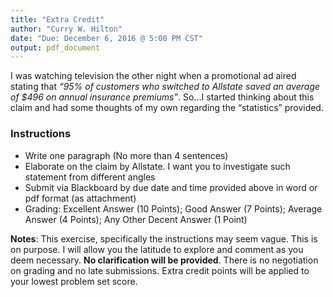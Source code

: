 ```yaml
---
title: "Extra Credit"
author: "Curry W. Hilton"
date: "Due: December 6, 2016 @ 5:00 PM CST"
output: pdf_document
---
```


I was watching television the other night when a promotional ad aired stating that *"95% of customers who switched to Allstate saved an average of $496 on annual insurance premiums"*.  So...I started thinking about this claim and had some thoughts of my own regarding the "statistics" provided.  

### Instructions

- Write one paragraph (No more than 4 sentences)
- Elaborate on the claim by Allstate.  I want you to investigate such statement from different angles
- Submit via Blackboard by due date and time provided above in word or pdf format (as attachment)
- Grading: Excellent Answer (10 Points); Good Answer (7 Points); Average Answer (4 Points); Any Other Decent Answer (1 Point)

**Notes**: This exercise, specifically the instructions may seem vague.  This is on purpose.  I will allow you the latitude to explore and comment as you deem necessary.  **No clarification will be provided**. There is no negotiation on grading and no late submissions.  Extra credit points will be applied to your lowest problem set score.


